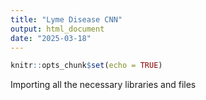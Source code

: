 ```yaml
---
title: "Lyme Disease CNN"
output: html_document
date: "2025-03-18"
---
```


```r
knitr::opts_chunk$set(echo = TRUE)
```

Importing all the necessary libraries and files
```r

```
